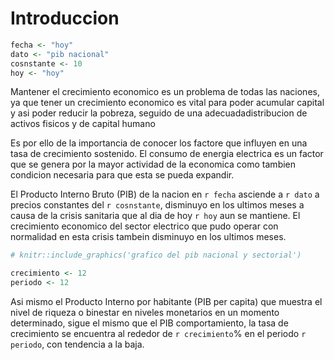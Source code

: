 # Introduccion 

<!-- 2 - 3 paginas -->
<!-- > Planteamiento del problema: la importancia del tema  -->

```r
fecha <- "hoy"
dato <- "pib nacional"
cosnstante <- 10
hoy <- "hoy"

```


Mantener el crecimiento economico es un problema de todas las naciones,
ya que tener un crecimiento economico es vital para poder acumular capital y asi 
poder reducir la pobreza, seguido de una adecuadadistribucion de activos fisicos y de capital humano

Es por ello de la importancia de conocer los factore que influyen en una tasa de 
crecimiento sostenido. El consumo de energia electrica es un factor que se genera 
por la mayor actividad de la economica como tambien condicion necesaria para que esta
se pueda expandir.

El Producto Interno Bruto (PIB) de la nacion en `r fecha` asciende a `r dato` a precios 
constantes del `r cosnstante`, disminuyo en los ultimos meses a causa de 
la crisis sanitaria que al dia de hoy `r hoy` aun se mantiene. El crecimiento economico del
sector electrico que pudo operar con normalidad en esta crisis tambein disminuyo
en los ultimos meses.
 
```r
# knitr::include_graphics('grafico del pib nacional y sectorial')
```
```r
crecimiento <- 12
periodo <- 12
```

Asi mismo el Producto Interno por habitante (PIB per capita) 
que muestra el nivel de riqueza o binestar en niveles monetarios en un 
momento determinado, sigue el mismo que el PIB
comportamiento, la tasa de crecimiento se encuentra al rededor de `r crecimiento`%
en el periodo `r periodo`, con tendencia a la baja.
